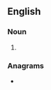 ==English==

===Noun===
{{head|en|noun plural form}}

# {{plural of|colourpoint|lang=en}}

===Anagrams===
* {{anagrams|en|a=cilnoooprstu|prolocutions}}